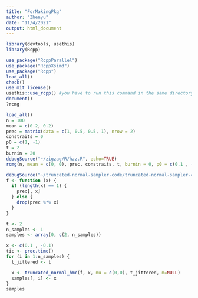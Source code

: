 ```yaml
---
title: "ForMakingPkg"
author: "Zhenyu"
date: "11/4/2021"
output: html_document
---
```


```r
library(devtools, usethis)
library(Rcpp)
```

```r
use_package("RcppParallel")
use_package("RcppXsimd")
use_package("Rcpp")
load_all()
check()
use_mit_license()
usethis::use_rcpp() #you have to run this command in the same directory where src/ is
document()
?rcmg
```

```r
load_all()
n = 100
mean = c(0.2, 0.2)
prec = matrix(data = c(1, 0.5, 0.5, 1), nrow = 2)
constraits = 0
p0 = c(1, -1)
t = 2
burnin = 20
debugSource("~/zigzag/R/hzz.R", echo=TRUE)
rcmg(n, mean = c(0, 0), prec, constraits, t, burnin = 0, p0 = c(0.1 , -0.1))
```

```r
debugSource("~/truncated-normal-sampler-code/truncated-normal-sampler-code/truncated_normal_hmc.R", echo=TRUE)
f <- function (x) {
  if (length(x) == 1) {
    prec[, x]
  } else {
    drop(prec %*% x)
  }
}

t <- 2
n_samples <- 1
samples <- array(0, c(2, n_samples))

x <- c(0.1 , -0.1)
tic <- proc.time()
for (i in 1:n_samples) {
  t_jittered <- t 

  x <- truncated_normal_hmc(f, x, mu = c(0,0), t_jittered, m=NULL)
  samples[, i] <- x
}
samples
```


